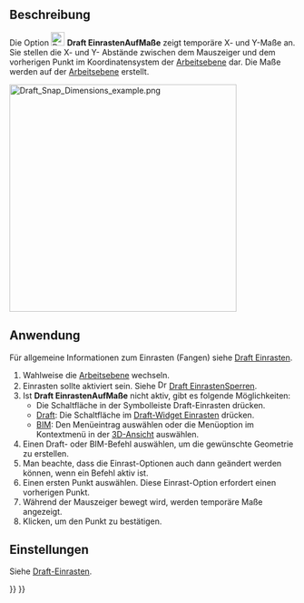<languages/>

{{Docnav/de
|[[Draft_Snap_WorkingPlane/de|EinrastenAufArbeitsebene]]
|[[Draft_ToggleGrid/de|RasterUmschalten]]
|[[Draft_Workbench/de|Draft]]
|IconL=Draft_Snap_WorkingPlane.svg
|IconR=Draft_ToggleGrid.svg
|IconC=Workbench_Draft.svg
}}

{{GuiCommand/de
|Name=Draft Snap Dimensions
|Name/de=Draft EinrastenAufMaße
|MenuLocation=Einrasten → Einrasten auf Maße
|Workbenches=[[Draft_Workbench/de|Draft]], [[BIM_Workbench/de|BIM]]
|SeeAlso=[[Draft_Snap/de|Draft Einrasten]], [[Draft_Snap_Lock/de|Draft EinrastenSperren]], [[Draft_SelectPlane/de|Draft EbeneAuswählen]]
}}

<span id="Description"></span>
==Beschreibung==

Die Option [[Image:Draft_Snap_Dimensions.svg|24px]] '''Draft EinrastenAufMaße''' zeigt temporäre X- und Y-Maße an. Sie stellen die X- und Y- Abstände zwischen dem Mauszeiger und dem vorherigen Punkt im Koordinatensystem der [[Draft_SelectPlane/de|Arbeitsebene]] dar. Die Maße werden auf der [[Draft_SelectPlane/de|Arbeitsebene]] erstellt.

[[Image:Draft_Snap_Dimensions_example.png|400px]]
{{Caption|Temporäre Maße zeigen die Position des Mauszeigers an}}

<span id="Usage"></span>
== Anwendung ==

Für allgemeine Informationen zum Einrasten (Fangen) siehe [[Draft_Snap/de|Draft Einrasten]].

# Wahlweise die [[Draft_SelectPlane/de|Arbeitsebene]] wechseln.
# Einrasten sollte aktiviert sein. Siehe [[Image:Draft_Snap_Lock.svg|16px]] [[Draft_Snap_Lock/de|Draft EinrastenSperren]].
# Ist '''Draft EinrastenAufMaße''' nicht aktiv, gibt es folgende Möglichkeiten:
#* Die Schaltfläche {{Button|[[Image:Draft_Snap_Dimensions.svg|16px]] [[Draft_Snap_Dimensions/de|Einrasten auf Maße]]}} in der Symbolleiste Draft-Einrasten drücken.
#* [[Draft_Workbench/de|Draft]]: Die Schaltfläche {{Button|[[Image:Draft_Snap_Dimensions.svg|16px]] Einrasten auf Maße}} im [[Draft_snap_widget/de|Draft-Widget Einrasten]] drücken.
#* [[BIM_Workbench/de|BIM]]: Den Menüeintrag {{MenuCommand|Einrasten → [[Image:Draft_Snap_Dimensions.svg|16px]] Einrasten auf Maße}} auswählen oder die Menüoption im Kontextmenü in der [[3D_View/de|3D-Ansicht]] auswählen.
# Einen Draft- oder BIM-Befehl auswählen, um die gewünschte Geometrie zu erstellen.
# Man beachte, dass die Einrast-Optionen auch dann geändert werden können, wenn ein Befehl aktiv ist.
# Einen ersten Punkt auswählen. Diese Einrast-Option erfordert einen vorherigen Punkt.
# Während der Mauszeiger bewegt wird, werden temporäre Maße angezeigt.
# Klicken, um den Punkt zu bestätigen.

<span id="Preferences"></span>
==Einstellungen==

Siehe [[Draft_Snap/de#Einstellungen|Draft-Einrasten]].


{{Docnav/de
|[[Draft_Snap_WorkingPlane/de|EinrastenAufArbeitsebene]]
|[[Draft_ToggleGrid/de|RasterUmschalten]]
|[[Draft_Workbench/de|Draft]]
|IconL=Draft_Snap_WorkingPlane.svg
|IconR=Draft_ToggleGrid.svg
|IconC=Workbench_Draft.svg
}}

{{Draft Tools navi{{#translation:}}}}
{{Userdocnavi{{#translation:}}}}